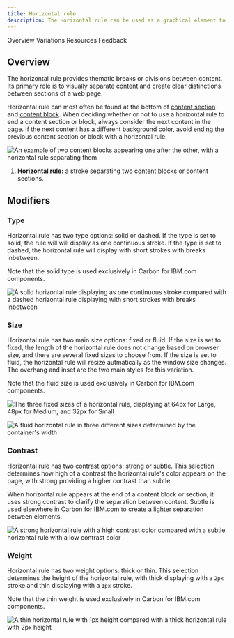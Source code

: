 ```yaml
---
title: Horizontal rule
description: The Horizontal rule can be used as a graphical element to add structure, introduce breaks in the content, or delineate pieces of information.
---
```



<ComponentDescription name="Horizontal rule" type="ui" />

<AnchorLinks>

<AnchorLink>Overview</AnchorLink>
<AnchorLink>Variations</AnchorLink>
<AnchorLink>Resources</AnchorLink>
<AnchorLink>Feedback</AnchorLink>

</AnchorLinks>

## Overview

The horizontal rule provides thematic breaks or divisions between content. Its primary role is to visually separate content and create clear distinctions between sections of a web page.

Horizontal rule can most often be found at the bottom of [content section](./content-section) and [content block](./content-block). When deciding whether or not to use a horizontal rule to end a content section or block, always consider the next content in the page. If the next content has a different background color, avoid ending the previous content section or block with a horizontal rule.

<Row>
<Column colMd={8} colLg={8}>

![An example of two content blocks appearing one after the other, with a horizontal rule separating them](../../images/component/horizontal-rule/hr-usage.png)

</Column>
</Row>

1. **Horizontal rule:** a stroke separating two content blocks or content sections.

## Modifiers

### Type

Horizontal rule has two type options: solid or dashed. If the type is set to solid, the rule will will display as one continuous stroke. If the type is set to dashed, the horizontal rule will display with short strokes with breaks inbetween.

Note that the solid type is used exclusively in Carbon for IBM.com components.

<Row>
<Column colMd={6} colLg={6}>

![A solid horizontal rule displaying as one continuous stroke compared with a dashed horizontal rule displaying with short strokes with breaks inbetween](../../images/component/horizontal-rule/hr-modifiers-01.png)

</Column>
</Row>

### Size

Horizontal rule has two main size options: fixed or fluid. If the size is set to fixed, the length of the horizontal rule does not change based on browser size, and there are several fixed sizes to choose from. If the size is set to fluid, the horizontal rule will resize autmatically as the window size changes. The overhang and inset are the two main styles for this variation.

Note that the fluid size is used exclusively in Carbon for IBM.com components.

<Row>
<Column colMd={6} colLg={6}>

![The three fixed sizes of a horizontal rule, displaying at 64px for Large, 48px for Medium, and 32px for Small](../../images/component/horizontal-rule/hr-modifiers-02.png)

</Column>

<Column colMd={6} colLg={6}>

![A fluid horizontal rule in three different sizes determined by the container's width](../../images/component/horizontal-rule/hr-modifiers-03.png)

</Column>
</Row>

### Contrast

Horizontal rule has two contrast options: strong or subtle. This selection determines how high of a contrast the horizontal rule's color appears on the page, with strong providing a higher contrast than subtle.

When horizontal rule appears at the end of a content block or section, it uses strong contrast to clarify the separation between content. Subtle is used elsewhere in Carbon for IBM.com to create a lighter separation between elements.

<Row>
<Column colMd={6} colLg={6}>

![A strong horizontal rule with a high contrast color compared with a subtle horizontal rule with a low contrast color](../../images/component/horizontal-rule/hr-modifiers-04.png)

</Column>
</Row>

### Weight

Horizontal rule has two weight options: thick or thin. This selection determines the height of the horizontal rule, with thick displaying with a `2px` stroke and thin displaying with a `1px` stroke.

Note that the thin weight is used exclusively in Carbon for IBM.com components.

<Row>
<Column colMd={6} colLg={6}>

![A thin horizontal rule with 1px height compared with a thick horizontal rule with 2px height](../../images/component/horizontal-rule/hr-modifiers-05.png)

</Column>
</Row>

<ResourceLinks name="Horizontal rule" type="ui" />

<ComponentFooter name="Horizontal rule" type="ui" />
